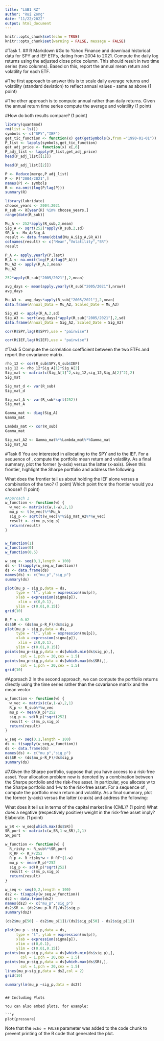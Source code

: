 ```yaml
---
title: "LAB1 RZ"
author: "Rui Zong"
date: "11/22/2022"
output: html_document
---
```


```r
knitr::opts_chunk$set(echo = TRUE)
knitr::opts_chunk$set(warning = FALSE, message = FALSE)
```
#Task 1.
## R Markdown
#Go to Yahoo Finance and download historical data for SPY and IEF ETFs, dating from 2004 to 2021. Compute the daily log returns using the adjusted close price column. This should result in two time series (two columns). Based on this, report the annual mean return and volatility for each ETF. 

#The first approach to answer this is to scale daily average returns and volatility (standard deviation) to reflect annual values - same as above (1 point)

#The other approach is to compute annual rather than daily returns. Given the annual return time series compute the average and volatility (1 point)

#How do both results compare? (1 point)

```r
library(quantmod)
rm(list = ls())
symbols <- c("SPY","IEF")
get_tic_function <- function(x) get(getSymbols(x,from ="1990-01-01")) 
P_list <- lapply(symbols,get_tic_function)
get_adj_price <- function(x) x[,6] 
P_adj_list <- lapply(P_list,get_adj_price)
head(P_adj_list[[1]])
```


```r
head(P_adj_list[[2]])
```

```r
P <- Reduce(merge,P_adj_list)
P <- P["2004/2021",]
names(P) <- symbols
R <- na.omit(log(P/lag(P)))
summary(R)
```


```r
library(lubridate)
choose_years <- 2004:2021
R_sub <- R[year(R) %in% choose_years,]
range(date(R_sub))
```


```r
Mu_A <- 252*apply(R_sub,2,mean)
Sig_A <- sqrt(252)*apply(R_sub,2,sd)
SR_A <- Mu_A/Sig_A
result <- data.frame(cbind(Mu_A,Sig_A,SR_A))
colnames(result) <- c("Mean","Volatility","SR")
result
```


```r
P_A <- apply.yearly(P,last)
R_A <- na.omit(log(P_A/lag(P_A)))
Mu_A2 <- apply(R_A,2,mean)
Mu_A2
```

```r
252*apply(R_sub["2005/2021"],2,mean)
```


```r
avg_days <- mean(apply.yearly(R_sub["2005/2021"],nrow))
avg_days
```


```r
Mu_A3 <- avg_days*apply(R_sub["2005/2021"],2,mean)
data.frame(Annual_Data = Mu_A2, Scaled_Date = Mu_A3)
```
```r
Sig_A2 <- apply(R_A,2,sd)
Sig_A3 <- sqrt(avg_days)*apply(R_sub["2005/2021"],2,sd)
data.frame(Annual_Data = Sig_A2, Scaled_Date = Sig_A3)
```


```r
cor(R$SPY,lag(R$SPY),use = "pairwise")
```


```r

cor(R$IEF,lag(R$IEF),use = "pairwise")
```

#Task 5 Compute the correlation coefficient between the two ETFs and report the covariance matrix.
```r
rho_12 <- cor(R_sub$SPY,R_sub$IEF)
sig_12 <- rho_12*Sig_A[1]*Sig_A[2]
Sig_mat <- matrix(c(Sig_A[1]^2,sig_12,sig_12,Sig_A[2]^2),2)
Sig_mat
```

```r
Sig_mat_d <- var(R_sub)
Sig_mat_d
```


```r
Sig_mat_A <- var(R_sub*sqrt(252))
Sig_mat_A
```


```r
Gamma_mat <- diag(Sig_A)
Gamma_mat
```


```r
Lambda_mat <- cor(R_sub)
Gamma_mat

```


```r
Sig_mat_A2 <- Gamma_mat%*%Lambda_mat%*%Gamma_mat
Sig_mat_A2
```

#Task 6
You are interested in allocating  to the SPY and  to the IEF. For a sequence of , compute the portfolio mean return and volatility. As a final summary, plot the former  (y-axis) versus the latter (x-axis). Given this frontier, highlight the Sharpe portfolio and address the following:

What does the frontier tell us about holding the IEF alone versus a combination of the two? (1 point)
Which point from the frontier would you choose? (1 point)

```r
#Approach 1
w_function <- function(w) {
  w_vec <- matrix(c(w,1-w),2,1)
  mu_p <- t(w_vec)%*%Mu_A
  sig_p <- sqrt(t(w_vec)%*%Sig_mat_A2%*%w_vec) 
  result <- c(mu_p,sig_p)
  return(result)
}


w_function(1)
w_function(0)
w_function(0.5)
```


```r
w_seq <- seq(0,1,length = 100)
ds <- t(sapply(w_seq,w_function))
ds <- data.frame(ds)
names(ds) <- c("mu_p","sig_p")
summary(ds)
```


```r
plot(mu_p ~ sig_p,data = ds,
     type = "l", ylab = expression(mu[p]),
     xlab = expression(sigma[p]),
      xlim = c(0,0.1),
     ylim = c(0.01,0.15))
grid(10)
```


```r
R_F <- 0.02
ds$SR <- (ds$mu_p-R_F)/ds$sig_p
plot(mu_p ~ sig_p,data = ds,
     type = "l", ylab = expression(mu[p]),
     xlab = expression(sigma[p]),
      xlim = c(0,0.1),
     ylim = c(0.01,0.15))
points(mu_p~sig_p,data = ds[which.min(ds$sig_p),],
       col = 1,pch = 20,cex = 1.5)
points(mu_p~sig_p,data = ds[which.max(ds$SR),],
       col = 1,pch = 20,cex = 1.5)
grid(10)
```

#Approach 2 In the second approach, we can compute the portfolio returns directly using the time series rather than the covariance matrix and the mean vector
```r
w_function <- function(w) {
  w_vec <- matrix(c(w,1-w),2,1)
  R_p <- R_sub%*%w_vec
  mu_p <- mean(R_p)*252
  sig_p <- sd(R_p)*sqrt(252)
  result <- c(mu_p,sig_p) 
  return(result)
}
```


```r
w_seq <- seq(0,1,length = 100)
ds <- t(sapply(w_seq,w_function))
ds <- data.frame(ds)
names(ds) <- c("mu_p","sig_p")
ds$SR <- (ds$mu_p-R_F)/ds$sig_p
summary(ds)
```

#7.Given the Sharpe portfolio, suppose that you have access to a risk-free asset. 
Your allocation problem now is denoted by a combination between the Sharpe portfolio and the risk-free asset. 
In particular, you allocate w to the Sharpe portfolio and  1-w to the risk-free asset. For a sequence of , compute the portfolio mean return and volatility. As a final summary, plot the former  (y-axis) versus the latter (x-axis) and address the following:

What does it tell us in terms of the capital market line (CML)? (1 point)
What does a negative (respectively positive) weight in the risk-free asset imply? Elaborate. (1 point)
```r
w_SR <- w_seq[which.max(ds$SR)]
SR_port <- matrix(c(w_SR,1-w_SR),2,1)
SR_port
```


```r
w_function <- function(w) { 
  R_risky <- R_sub%*%SR_port
  R_RF <- R_F/252
  R_p <- R_risky*w + R_RF*(1-w) 
  mu_p <- mean(R_p)*252
  sig_p <- sd(R_p)*sqrt(252)
  result <- c(mu_p,sig_p)
  return(result)
}
```


```r
w_seq <- seq(0,2,length = 100)
ds2 <- t(sapply(w_seq,w_function))
ds2 <- data.frame(ds2)
names(ds2) <- c("mu_p","sig_p")
ds2$SR <- (ds2$mu_p-R_F)/ds2$sig_p
summary(ds2)
```


```r
(ds2$mu_p[50] - ds2$mu_p[1])/(ds2$sig_p[50] - ds2$sig_p[1])
```


```r
plot(mu_p ~ sig_p,data = ds,
     type = "l", ylab = expression(mu[p]),
     xlab = expression(sigma[p]),
     xlim = c(0,0.1),
     ylim = c(0.01,0.15))
points(mu_p~sig_p,data = ds[which.min(ds$sig_p),],
       col = 1,pch = 20,cex = 1.5)
points(mu_p~sig_p,data = ds[which.max(ds$SR),],
       col = 1,pch = 20,cex = 1.5)
lines(mu_p~sig_p,data = ds2,col = 2)
grid(10)

```
```r
summary(lm(mu_p ~sig_p,data = ds2))
```



```

## Including Plots

You can also embed plots, for example:

```r
plot(pressure)
```

Note that the `echo = FALSE` parameter was added to the code chunk to prevent printing of the R code that generated the plot.
